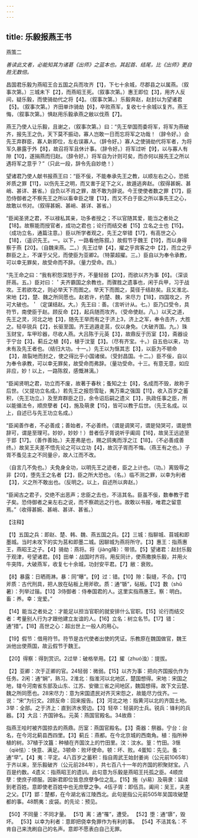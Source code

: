 ```yaml
---
---
---
```

title: 乐毅报燕王书
---



燕策二

*善读此文者，必能知其为诸葛《出师》之蓝本也。其起首、结尾，比《出师》更自胜无数倍。*

昌国君乐毅为燕昭王合五国之兵而攻齐【1】，下七十余城，尽郡县之以属燕。（叙事次第。）三城未下【2】，而燕昭王死。（叙事次第。）惠王即位【3】，用齐人反间，疑乐毅，而使骑劫代之将【4】。（叙事次第。）乐毅奔赵，赵封以为望诸君【5】。（叙事次第。）齐田单诈骑劫【6】，卒败燕军，复收七十余城以复齐。燕王悔，（叙事次第。）惧赵用乐毅承燕之敝以伐燕【7】。

燕王乃使人让乐毅，且谢之，（叙事次第。）曰：“先王举国而委将军，将军为燕破齐，报先王之仇，天下莫不振动，寡人岂敢一日而忘将军之功哉！（辞令好。）会先王弃群臣，寡人新即位，左右误寡人。（辞令好。）寡人之使骑劫代将军者，为将军久暴露于外【8】，故召将军且休计事。（辞令好。）将军过听【9】，以与寡人有隙【10】，遂捐燕而归赵。（辞令好。）将军自为计则可矣，而亦何以报先王之所以遇将军之意乎？”（只此一段，辞令先自妙绝！）

望诸君乃使人献书报燕王曰：“臣不佞，不能奉承先王之教，以顺左右之心，恐抵斧质之罪【11】，以伤先王之明，而又害于足下之义，故遁逃奔赵。（叙得甚婉、甚峭、甚详、甚省。）自负以不肖之罪，故不敢为辞说。今王使使者数之罪【17】，臣恐侍御者之不察先王之所以畜幸臣之理【13】，而又不白于臣之所以事先王之心，故敢以书对。（叙得甚婉、甚峭、甚详、甚省。）

“臣闻圣贤之君，不以禄私其亲，功多者授之；不以官随其爱，能当之者处之【18】。故察能而授官者，成功之君也；论行而结交者【15】立名之士也【15】。（成功立名，通篇注意。）臣以所学者观之，先王之举错【17】，有高世之心【18】，（遥识先王。一。以下，一路看他陈叙。）故假节于魏王【19】，而以身得察于燕【20】。（自魏来燕。二。）先王过举【4】，擢之乎宾客之中【2】，而立之乎群臣之上，不谋于父兄，而使臣为亚卿2。（特蒙超擢。三。）臣自以为奉令承教，可以幸无罪矣，故受命而不辞。（量力受命。四。）

“先王命之曰：“我有积怨深怒于齐，不量轻弱【20】，而欲以齐为事【6】。（深谈肝鬲。五。）臣对曰：＇夫齐霸国之余教也，而骤胜之遗事也，闲于兵甲，习于战攻。王若欲攻之，则必举天下而图之。举天下而图之，莫径于结赵矣。且又淮北、宋地【2】，楚、魏之所同愿也。赵若许，约楚、魏，宋尽力【18】，四国攻之，齐可大破也。＇（定谋结赵。大。）先王曰：善。（言听计从。七。）臣乃口受令，具符节，南使臣于赵。顾反命【2】，起兵随而攻齐。（受命使赵。八。）以天之道，先王之灵，河北之地【3】，随先王举而有之于济上3，济上之军，奉令击齐，大胜之。轻卒锐兵【2】，长驱至国。齐王逃遁走莒，仅以身免。（大破齐国。九。）珠玉财宝，车甲珍器，尽收人燕。大吕陈于元英【3】，故鼎反于历室【3】，斋器设于宁台【3】。蓟丘之植【6】，植于汶篁【3】。（尽有齐宝。十。）自五伯以来，功未有及先王者也。（结归大功。十一。）先王以为惬其志【3】，以臣为不顿命【3】，故裂地而封之，使之得比乎小国诸侯。（受封昌国。十二。）臣不佞，自以为奉令承教，可以幸无罪矣，故受命而弗辞。（量功受命。十三。有意无意，如应非应，妙！以上，一路陈叙，感慨淋漓。）

“臣闻贤明之君，功立而不废，故著于春秋；蚤知之士【8】，名成而不毁，故称于后世。（又提功立名成。）若先王之报怨雪耻，夷万乘之强国【11】，收入百岁之蓄积，（先王功立。）及至弃群臣之日，余令诏后嗣之遗义【3】，执政任事之臣，所以能循法令，顺庶孽者【4】，施及萌隶【15】，皆可以教于后世。（先王名成。以上，自述已与先王功立名成。）

“臣闻善作者，不必善成；善始者，不必善终。（谓是调笑可，谓是恸哭可，谓是愤辞可，谓是至理可。妙妙，妙妙！）昔者伍子胥说听乎阖闾【16】，故吴王远迹至于郢【17】。（善作善始。）夫差弗是也，赐之鸱夷而浮之江【18】。（不必善成善终。）故吴王夫差不悟先论之可以立功【4】，故沉子胥而不悔。（燕王有之也。）子胥不蚤见主之不同量＠，故人江而不改。

（自言几不免也。）夫免身全功，以明先王之迹者，臣之上计也。（功。）离毁辱之非【20】，堕先王之名者【2】，臣之所大恐也。（名。）临不测之罪，以幸为利者【3】，义之所不敢出也。（反明之。以上，自述所以奔赵。）

“臣闻古之君子，交绝不出恶声；忠臣之去也，不洁其名。臣虽不佞，数奉教于君子矣。恐侍御者之亲左右之说，而不察疏远之行也。故敢以书报，唯君之留意焉。”（收得甚婉、甚峭、甚详、甚省。）

【注释】

【1】五国之兵：即赵、楚、韩、魏、燕五国之兵。【2】三城：指聊城、苜城和即墨城。当时未攻下的实为莒和即墨二城。因聊城为燕将所守。【3】惠王：指燕惠王，燕昭王之子。【4】骑劫：燕将。将（jiàng降）：带领。【5】望诸君：赵封乐毅于观津，号望诸君。【6】田单：战国时齐将。用反同计，使燕撒换乐毅，并用火牛突阵，大破燕军，收复七十余城，功封安平君。【7】敝：衰败。

【8】暴露：日晒雨淋。暴：同“曝”。【9】过：错。【10】隙：裂缝，不合。【11】斧质：古代刑具，把人放在砧板上用斧砍。质：通“锧”，砧板。【12】数（shǔ暑）：列举过锴。【13】3侍御者：侍奉国君的人。这里实指燕惠王。察：明白。畜：养。幸：宠爱。”

【14】能当之者处之：才能足以担当官职的就安排什么官职。【15】论行而结交者：考量别人行为才跟他建立友谊的人。【16】立名：树立名节。【17】错：通“措”。【18】高世之心：超出世上一般人的用心。

【19】假节：借用符节。符节是古代使者出使的凭证。乐教原在魏国做官，魏王派他出使燕国，故云假节于魏王。

【20】得察：得到赏识。2过举：破格举用。【2】擢（zhuó浊）：提拔。

【2】亚卿：次于正卿的官。24轻弱：微弱。【15】以齐为事：把向齐国报仇作为任务。2闲：通“娴”，熟习。2淮北：指淮河以北地区，楚国想得。宋地：宋国之地，辖今河南省东部及山东、江苏、安徽三省之间地区，魏国想得。故下文云楚、魏之所同愿也。28宋尽力：意为宋国遗民对齐灭宋怨之，故能尽力伐齐。一说：“宋”为衍文。2顾反命：回来报告。【3】河北之地：指黄河以北的齐国土地。3举：全部。之于济上：直到济水旁边。【3】轻卒：轻装的士兵。锐兵：锋利的兵器。【3】大吕：齐国钟名。元英：燕国官殿名。34故鼎：

指燕王哙时被齐国掠去的燕鼎。历室：燕国官殿名。【3】斋器：祭器。宁台：台名，在今河北蓟县西四里。【3】蓟丘：燕都。在今北京城的西南角。植：指所种植的树。37植于汶簋：种植在齐国汶上的竹田里。汶：汶水。篁：竹田。3惬（qiè怯）：快意、满足。3顿命：败坏使命。顿：坏、败。4蛋知：先见。蚤：通“早”。【4】夷：平定。4八百岁之蓄积：指自周武王始封姜尚（公元前1065年）于齐以来，至乐毅破齐（公元前284年），共七百八十一年的齐国的积聚财宝。八百是约数。4遗义：指燕昭王的遗训。此句意为乐毅是燕昭王托孤之臣。4顺庶孽：使庶子顺服。因新君即位皆息庶孽争位之乱。【15】施（yì易）及萌隶：延续到老百姓。意即使老百姓中也无庶孽之争。4伍子胥：即伍员。阖间：吴王，夫差之父。【17】郢：楚都，在今湖北省江陵西北。此句是指公元前505年吴国攻破楚都的事。48鸸夷：皮袋。的先论：预见。

【50】不同量：不同才量。
【51】离：通“罹”，遭受。
【52】堕：通“隳”，毁坏。
【53】以幸为利者：意即把侥幸免罪作为有利的事。
【54】不洁其名：不肯自己来洗刷自己的名声。意即不愿表白自己无罪。